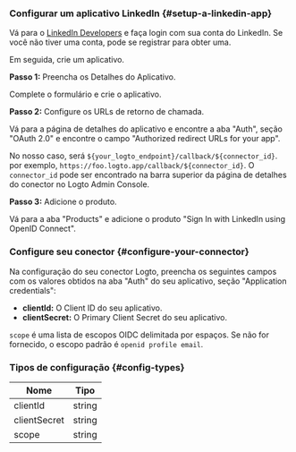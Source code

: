 ### Configurar um aplicativo LinkedIn \{#setup-a-linkedin-app}

Vá para o [LinkedIn Developers](https://www.linkedin.com/developers) e faça login com sua conta do LinkedIn. Se você não tiver uma conta, pode se registrar para obter uma.

Em seguida, crie um aplicativo.

**Passo 1:** Preencha os Detalhes do Aplicativo.

Complete o formulário e crie o aplicativo.

**Passo 2:** Configure os URLs de retorno de chamada.

Vá para a página de detalhes do aplicativo e encontre a aba "Auth", seção "OAuth 2.0" e encontre o campo "Authorized redirect URLs for your app".

No nosso caso, será `${your_logto_endpoint}/callback/${connector_id}`. por exemplo, `https://foo.logto.app/callback/${connector_id}`. O `connector_id` pode ser encontrado na barra superior da página de detalhes do conector no Logto Admin Console.

**Passo 3:** Adicione o produto.

Vá para a aba "Products" e adicione o produto "Sign In with LinkedIn using OpenID Connect".

### Configure seu conector \{#configure-your-connector}

Na configuração do seu conector Logto, preencha os seguintes campos com os valores obtidos na aba "Auth" do seu aplicativo, seção "Application credentials":

- **clientId:** O Client ID do seu aplicativo.
- **clientSecret:** O Primary Client Secret do seu aplicativo.

`scope` é uma lista de escopos OIDC delimitada por espaços. Se não for fornecido, o escopo padrão é `openid profile email`.

### Tipos de configuração \{#config-types}

| Nome         | Tipo   |
| ------------ | ------ |
| clientId     | string |
| clientSecret | string |
| scope        | string |